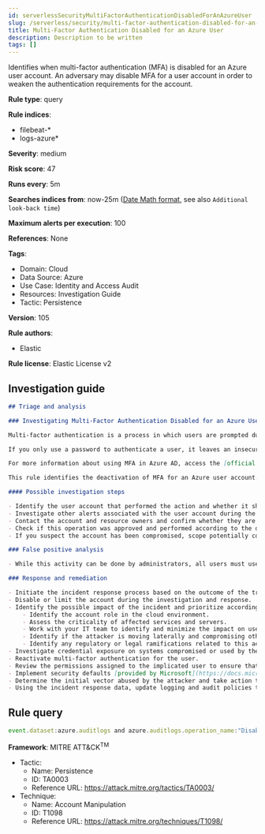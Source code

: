 ```yaml
---
id: serverlessSecurityMultiFactorAuthenticationDisabledForAnAzureUser
slug: /serverless/security/multi-factor-authentication-disabled-for-an-azure-user
title: Multi-Factor Authentication Disabled for an Azure User
description: Description to be written
tags: []
---
```


<div id="multi-factor-authentication-disabled-for-an-azure-user"></div>

Identifies when multi-factor authentication (MFA) is disabled for an Azure user account. An adversary may disable MFA for a user account in order to weaken the authentication requirements for the account.

**Rule type**: query

**Rule indices**: 

* filebeat-*
* logs-azure*

**Severity**: medium

**Risk score**: 47

**Runs every**: 5m

**Searches indices from**: now-25m ([Date Math format](((ref))/common-options.html#date-math), see also <DocLink id="serverlessSecurityRulesUiCreate" section="set-the-rules-schedule">`Additional look-back time`</DocLink>)

**Maximum alerts per execution**: 100

**References**: None

**Tags**: 

* Domain: Cloud
* Data Source: Azure
* Use Case: Identity and Access Audit
* Resources: Investigation Guide
* Tactic: Persistence

**Version**: 105

**Rule authors**: 

* Elastic

**Rule license**: Elastic License v2

## Investigation guide

```markdown
## Triage and analysis

### Investigating Multi-Factor Authentication Disabled for an Azure User

Multi-factor authentication is a process in which users are prompted during the sign-in process for an additional form of identification, such as a code on their cellphone or a fingerprint scan.

If you only use a password to authenticate a user, it leaves an insecure vector for attack. If the password is weak or has been exposed elsewhere, an attacker could be using it to gain access. When you require a second form of authentication, security is increased because this additional factor isn't something that's easy for an attacker to obtain or duplicate.

For more information about using MFA in Azure AD, access the [official documentation](https://docs.microsoft.com/en-us/azure/active-directory/authentication/concept-mfa-howitworks#how-to-enable-and-use-azure-ad-multi-factor-authentication).

This rule identifies the deactivation of MFA for an Azure user account. This modification weakens account security and can lead to the compromise of accounts and other assets.

#### Possible investigation steps

- Identify the user account that performed the action and whether it should perform this kind of action.
- Investigate other alerts associated with the user account during the past 48 hours.
- Contact the account and resource owners and confirm whether they are aware of this activity.
- Check if this operation was approved and performed according to the organization's change management policy.
- If you suspect the account has been compromised, scope potentially compromised assets by tracking servers, services, and data accessed by the account in the last 24 hours.

### False positive analysis

- While this activity can be done by administrators, all users must use MFA. The security team should address any potential benign true positive (B-TP), as this configuration can risk the user and domain.

### Response and remediation

- Initiate the incident response process based on the outcome of the triage.
- Disable or limit the account during the investigation and response.
- Identify the possible impact of the incident and prioritize accordingly; the following actions can help you gain context:
    - Identify the account role in the cloud environment.
    - Assess the criticality of affected services and servers.
    - Work with your IT team to identify and minimize the impact on users.
    - Identify if the attacker is moving laterally and compromising other accounts, servers, or services.
    - Identify any regulatory or legal ramifications related to this activity.
- Investigate credential exposure on systems compromised or used by the attacker to ensure all compromised accounts are identified. Reset passwords or delete API keys as needed to revoke the attacker's access to the environment. Work with your IT teams to minimize the impact on business operations during these actions.
- Reactivate multi-factor authentication for the user.
- Review the permissions assigned to the implicated user to ensure that the least privilege principle is being followed.
- Implement security defaults [provided by Microsoft](https://docs.microsoft.com/en-us/azure/active-directory/fundamentals/concept-fundamentals-security-defaults).
- Determine the initial vector abused by the attacker and take action to prevent reinfection via the same vector.
- Using the incident response data, update logging and audit policies to improve the mean time to detect (MTTD) and the mean time to respond (MTTR).
```

## Rule query

```js
event.dataset:azure.auditlogs and azure.auditlogs.operation_name:"Disable Strong Authentication" and event.outcome:(Success or success)

```

**Framework**: MITRE ATT&CK<sup>TM</sup>

* Tactic:
    * Name: Persistence
    * ID: TA0003
    * Reference URL: https://attack.mitre.org/tactics/TA0003/
* Technique:
    * Name: Account Manipulation
    * ID: T1098
    * Reference URL: https://attack.mitre.org/techniques/T1098/

